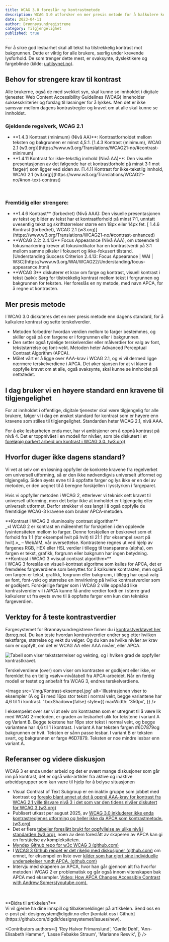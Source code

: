 ```yaml
---
title: WCAG 3.0 foreslår ny kontrastmetode
description: WCAG 3.0 utforsker en mer presis metode for å kalkulere kontrast. Hvorfor duger ikke dagens standard?
date: 2023-04-11
author: Brønnøysundregistrene
category: Tilgjengelighet
published: true
---
```


For å sikre god lesbarhet skal all tekst ha tilstrekkelig kontrast mot bakgrunnen. Dette er viktig for alle brukere, særlig under krevende lysforhold. De som trenger dette mest, er svaksynte, dyslektikere og fargeblinde (kilde: [uutilsynet.no](https://www.uutilsynet.no/veiledning/kontrast/48)).

## Behov for strengere krav til kontrast

Alle brukerne, også de med svekket syn, skal kunne se innholdet i digitale tjenester. Web Content Accessibility Guidelines (WCAG) inneholder suksesskriterier og forslag til løsninger for å lykkes. Men det er ikke samsvar mellom dagens kontrastregler og kravet om at alle skal kunne se innholdet.

<Card data-color='brand3' variant="tinted">
  <h3
    data-size='xs'
  >Gjeldende regelverk, WCAG 2.1</h3>
  <ul>
    <li>
      **1.4.3 Kontrast (minimum) (Nivå AA)**: Kontrastforholdet mellom
      teksten og bakgrunnen er minst 4,5:1. [1.4.3 Kontrast (minimum), WCAG
      2.1
      (w3.org)](https://www.w3.org/Translations/WCAG21-no/#contrast-minimum)
    </li>
    <li>
      **1.4.11 Kontrast for ikke-tekstlig innhold (Nivå AA)**: Den visuelle
      presentasjonen av det følgende har et kontrastforhold på minst 3:1 mot
      farge(r) som ligger ved siden av. [1.4.11 Kontrast for ikke-tekstlig
      innhold, WCAG 2.1
      (w3.org)](https://www.w3.org/Translations/WCAG21-no/#non-text-contrast)
    </li>
  </ul>
</Card>

<br />

<Card data-color='brand2' variant="tinted">
  <h3
    data-size='xs'
  >Fremtidig eller strengere:</h3>
  <ul>
    <li>
      **1.4.6 Kontrast** (forbedret) (Nivå AAA): Den visuelle presentasjonen
      av tekst og bilder av tekst har et kontrastforhold på minst 7:1,
      unntatt uvesentlig tekst og skriftstørrelser større enn 18px eller
      14px fet. [ 1.4.6 Kontrast (forbedret), WCAG 2.1
      (w3.org)](https://www.w3.org/Translations/WCAG21-no/#contrast-enhanced)
    </li>
    <li>
      **WCAG 2.2: 2.4.13** Focus Appearance (Nivå AAA), om utseende til
      fokusmarkering krever at fokusindikator har en kontrastverdi på 3:1
      mellom samme piksler i fokusert og ikke-fokusert tilstand.
      [Understanding Success Criterion 2.4.13: Focus Appearance | WAI |
      W3C](https://www.w3.org/WAI/WCAG22/Understanding/focus-appearance.html)
    </li>
    <li>
      **WCAG 3** diskuterer et krav om farge og kontrast, visuell kontrast i tekst
      (sølv): Sørg for tilstrekkelig kontrast mellom tekst i forgrunnen og
      bakgrunnen for teksten. Her foreslås en ny metode, med navn APCA,
      for å regne ut kontrasten.
    </li>
  </ul>
</Card>

## Mer presis metode

I WCAG 3.0 diskuteres det en mer presis metode enn dagens standard, for å kalkulere kontrast og sette terskelverdier.

<ul>
  <li>
    Metoden forbedrer hvordan verdien mellom to farger bestemmes, og skiller
    også på om fargene er i forgrunnen eller i bakgrunnen.
  </li>
  <li>
    Den setter også tydelige terskelverdier eller målverdier for valg av font,
    tekststørrelse og font-vekt. Metoden heter Advanced Perceptual Contrast
    Algorithm (APCA).
  </li>
  <li>
    Målet vårt er å ligge over AAA-krav i WCAG 2.1, og vi vil dermed ligge
    nærmere terskelverdiene i APCA. Det øker sjansen for at vi klarer å
    oppfylle kravet om at alle, også svaksynte, skal kunne se innholdet på
    nettstedet.
  </li>
</ul>

## I dag bruker vi en høyere standard enn kravene til tilgjengelighet

For at innholdet i offentlige, digitale tjenester skal være tilgjengelig for alle brukere, følger vi i dag en ønsket standard for kontrast som er høyere enn kravene som stilles til tilgjengelighet. Standarden heter WCAG 2.1, nivå AAA.

For å øke lesbarheten enda mer, har vi ambisjoner om å oppnå kontrast på nivå 4. Det er toppnivået i en modell for nivåer, som ble diskutert i et [foreløpig parkert arbeid om kontrast i WCAG 3.0. (w3.org)](https://www.w3.org/WAI/GL/task-forces/silver/wiki/Visual_Contrast_of_Text_Subgroup)

## Hvorfor duger ikke dagens standard?

Vi vet at selv om en løsning oppfyller de konkrete kravene fra regelverket om universell utforming, så er den ikke nødvendigvis universelt utformet og tilgjengelig. Siden øyets evne til å oppfatte farger og lys ikke er en del av metoden, er den uegnet til å beregne forskjellen i lysstyrken i fargeparet.

Hvis vi oppfyller metoden i WCAG 2, etterlever vi teknisk sett kravet til universell utforming, men det betyr ikke at innholdet er tilgjengelig eller universelt utformet. Derfor strekker vi oss langt i å også oppfylle de fremtidige WCAG-3 kravene som bruker APCA-metoden.

<Card data-color='brand3' variant="tinted">
  **Kontrast i WCAG 2 «luminosity contrast algorithm** <br />
  _«I WCAG 2 er kontrast en måleenhet for forskjellen i den opplevde lysintensiteten
  mellom to farger. Denne forskjellen er beskrevet som et forhold fra 1:1 (for
  eksempel hvit på hvit) til 21:1 (for eksempel svart på hvit).»_ – WebAIM, vår
  oversettelse. Kontrastene regnes ut ved hjelp av fargenes RGB, HEX eller HSL
  verdier i tillegg til transparens (alpha), om fargen er tekst, grafikk, forgrunn
  eller bakgrunn har ingen betydning.
</Card>

<br />

<Card data-color='brand2' variant="tinted">
  **Kontrast i WCAG 3 «visual contrast algorithm»** <br />I WCAG 3 foreslås en
  visuell-kontrast algoritme som kalles for APCA, det er fremdeles
  fargeverdiene som benyttes for å kalkulere kontrasten, men også om fargen er
  tekst, grafikk, forgrunn eller bakgrunn, i tillegg har også valg av font,
  font-vekt og størrelse en innvirkning på hvilke kontrastverdier som er
  godkjent. Forskjellige farger som i WCAG 2 ville oppnådd like
  kontrastverdier vil i APCA kunne få andre verdier fordi en i større grad
  kalkulerer ut fra øyets evne til å oppfatte farger enn kun den tekniske
  fargeverdien.
</Card>

## Verktøy for å teste kontrastverdier

Fargesystemet for Brønnøysundregistrene finner du i [kontrastverktøyet her (brreg.no)](https://contrast.brreg.no/). Du kan teste hvordan kontrastverdier endrer seg etter hvilken tekstfarge, størrelse og vekt du velger. Og du kan se hvilke nivåer av krav som er oppfylt, om det er WCAG AA eller AAA nivåer, eller APCA.

<Image
  src='/img/Kontrast-terskelverdier.png'
  alt='Tabell som viser tekststørrelser og vekting, og i hviken grad de oppfyller kontrastkravet.'
  boxShadow={true}
/>

Terskelverdiene (over) som viser om kontrasten er godkjent eller ikke, er forenklet fra en tidlig «sølv»-nivåtabell fra APCA-arbeidet. Når en ferdig modell er testet og anbefalt fra WCAG 3, endres terskelverdiene.

<Image
  src='/img/Kontrast-eksempel.jpg'
  alt='Illustrasjonen viser to eksempler (A og B) med 16px stor tekst i normal vekt, begge variantene har 4,6 til 1 i kontrast. '
  boxShadow={false}
  style={{
    maxWidth: '350px',
  }}
/>

I eksempelet over ser vi at selv om kontrasten som er utregnet til å være lik med WCAG 2-metoden, er graden av lesbarhet ulik for tekstene i variant A og Variant B.
Begge tekstene har 16px stor tekst i normal vekt, og begge variantene har 4,6 til 1 i kontrast.
I variant A har teksten fargen #6D7879og bakgrunnen er hvit. Teksten er sånn passe lesbar. I variant B er teksten svart, og bakgrunnen er farge #6D7879. Teksten er noe mindre lesbar enn variant A.

## Referanser og videre diskusjon
WCAG 3 er enda under arbeid og det er svært mange diskusjoner som går inn på kontrast, det er også wiki-artikler fra aktive og inaktive arbeidsgrupper som kan være til hjelp for å belyse situasjonen
- Visual Contrast of Text Subgroup er en inaktiv gruppe som jobbet med kontrast og [foreslo blant annet at det å oppnå AAA-krav for kontrast fra WCAG 2.1 ville tilsvare nivå 3 i det som var den tidens nivåer diskutert for WCAG 3 (w3.org)](https://www.w3.org/WAI/GL/task-forces/silver/wiki/Visual_Contrast_of_Text_Subgroup#)
- Publisert utkast per august 2025, av [WCAG 3.0 inkluderer ikke enda kontrastreglenes utforming og heller ikke da APCA som kontrastmetode. (w3.org)](https://www.w3.org/TR/wcag-3.0/#maximum-text-contrast)
- Det er flere [tabeller foreslått brukt for oppfyllelse av ulike nivå i standarden (w3.org)](https://www.w3.org/WAI/GL/task-forces/silver/wiki/User:Myndex/Conformance), noen av dem foreslått av skaperen av APCA kan gi en forståelse av kompleksiteten.
- [Myndex Github repo for w3c WCAG 3 (github.com)](https://github.com/Myndex/apca-w3)
- I [WCAG 3 Github repoet er det rikelig med diskusjoner (github.com)](https://github.com/w3c/wcag3/issues?q=is%3Aissue%20state%3Aopen%20contrast%20label%3A%22Path%3A%20Visual%20appearance%22) om emnet, for eksempel en liste over [kilder som har gjort sine individuelle undersøkelser rundt APCA. (github.com)](https://github.com/w3c/wcag3/issues/29)
- Intervju med skaperen av APCA, hvor han går gjennom alt fra hvorfor metoden i WCAG 2 er problematisk og går også innom vitenskapen bak APCA med eksempler. [Video: How APCA Changes Accessible Contrast with Andrew Somers(youtube.com).](https://www.youtube.com/watch?v=E-CZial5VkU)

<br />
<br />
<Card data-color='brand3' variant="tinted">
  **Bidra til artikkelen?** <br />
  Vi vil gjerne ha dine innspill og tilbakemeldinger på artikkelen. Send oss en
  e-post på: designsystem@digdir.no eller [kontakt oss i Github](https://github.com/digdir/designsystemet/issues/new).
</Card>

<Contributors
  authors={[
    'Roy Halvor Frimanslund',
    'Gørild Døhl',
    'Ann-Elisabeth Hammer',
    'Lasse Febakke Straum',
    'Marianne Røsvik',
  ]}
/>
<br />
<br />
